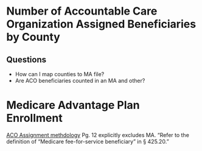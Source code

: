 # Number of Accountable Care Organization Assigned Beneficiaries by County
## Questions
- How can I map counties to MA file?
- Are ACO beneficiaries counted in an MA and other?

# Medicare Advantage Plan Enrollment



[ACO Assignment methdology](https://www.cms.gov/files/document/medicare-shared-savings-program-shared-savings-and-losses-and-assignment-methodology-specifications.pdf-1)
Pg. 12 explicitly excludes MA. "Refer to the definition of “Medicare fee-for-service beneficiary” in § 425.20."